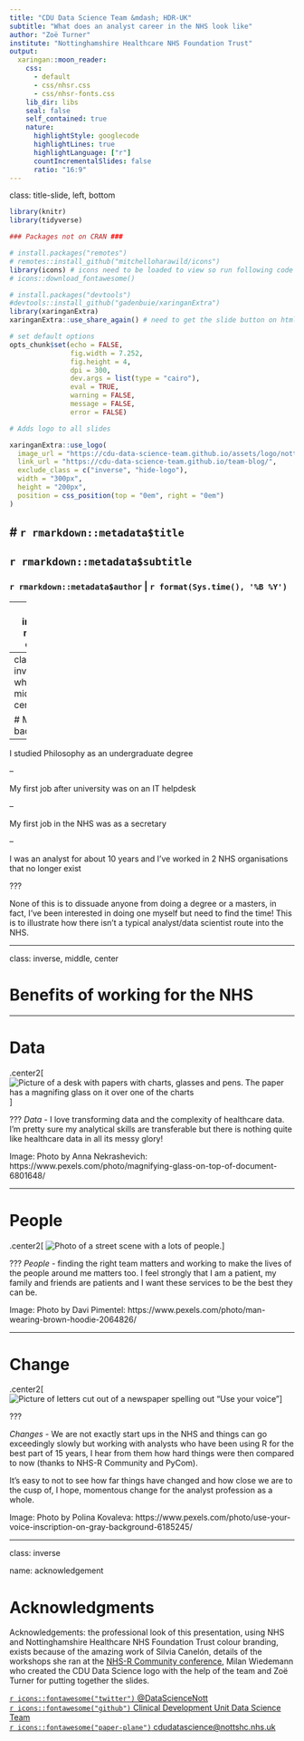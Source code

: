 ```yaml
---
title: "CDU Data Science Team &mdash; HDR-UK"
subtitle: "What does an analyst career in the NHS look like"
author: "Zoë Turner"
institute: "Nottinghamshire Healthcare NHS Foundation Trust"
output:
  xaringan::moon_reader:
    css: 
      - default
      - css/nhsr.css
      - css/nhsr-fonts.css
    lib_dir: libs
    seal: false
    self_contained: true
    nature:
      highlightStyle: googlecode
      highlightLines: true
      highlightLanguage: ["r"]
      countIncrementalSlides: false
      ratio: "16:9"
---
```


class: title-slide, left, bottom

```r
library(knitr)
library(tidyverse)

### Packages not on CRAN ###

# install.packages("remotes")
# remotes::install_github("mitchelloharawild/icons")
library(icons) # icons need to be loaded to view so run following code if not already done
# icons::download_fontawesome()

# install.packages("devtools")
#devtools::install_github("gadenbuie/xaringanExtra")
library(xaringanExtra)
xaringanExtra::use_share_again() # need to get the slide button on html view

# set default options
opts_chunk$set(echo = FALSE,
               fig.width = 7.252,
               fig.height = 4,
               dpi = 300,
               dev.args = list(type = "cairo"),
               eval = TRUE,
               warning = FALSE,
               message = FALSE,
               error = FALSE)

```

```r
# Adds logo to all slides

xaringanExtra::use_logo(
  image_url = "https://cdu-data-science-team.github.io/assets/logo/nottshc-cdu-data-science-logo-800.png",
  link_url = "https://cdu-data-science-team.github.io/team-blog/",
  exclude_class = c("inverse", "hide-logo"),
  width = "300px",
  height = "200px",
  position = css_position(top = "0em", right = "0em")
)
```

# `r rmarkdown::metadata$title`
----
## **`r rmarkdown::metadata$subtitle`**
### `r rmarkdown::metadata$author` | `r format(Sys.time(), '%B %Y')`  

---
class: inverse, middle, center

# Not a typical journey


???

A nice contrast to Sammi and perhaps many people watching this is that many analysts in the NHS don't have data science degrees or masters, or even numerate degrees.

---
class: inverse-white, middle, center

# My background

--

I studied Philosophy as an undergraduate degree

--

My first job after university was on an IT helpdesk

--

My first job in the NHS was as a secretary

--

I was an analyst for about 10 years and I've worked in 2 NHS organisations that no longer exist

???

None of this is to dissuade anyone from doing a degree or a masters, in fact, I've been interested in doing one myself but need to find the time! This is to illustrate how there isn't a typical analyst/data scientist route into the NHS.

---

class: inverse, middle, center

# Benefits of working for the NHS

---

# Data  
  
.center2[
![Picture of a desk with papers with charts, glasses and pens. The paper has a magnifing glass on it over one of the charts](img/pexels-anna-nekrashevich-6801648.jpg)
]

???
*Data* - I love transforming data and the complexity of healthcare data. I'm pretty sure my analytical skills are transferable but there is nothing quite like healthcare data in all its messy glory!

Image: Photo by Anna Nekrashevich: https://www.pexels.com/photo/magnifying-glass-on-top-of-document-6801648/

---

# People

.center2[
![Photo of a street scene with a lots of people.](img/pexels-davi-pimentel-2064826.jpg)
]

???
*People* - finding the right team matters and working to make the lives of the people around me matters too. I feel strongly that I am a patient, my family and friends are patients and I want these services to be the best they can be. 

Image: Photo by Davi Pimentel: https://www.pexels.com/photo/man-wearing-brown-hoodie-2064826/

---

# Change

.center2[
![Picture of letters cut out of a newspaper spelling out "Use your voice"](img/pexels-polina-kovaleva-6185245.jpg)
]

???

*Changes* - We are not exactly start ups in the NHS and things can go exceedingly slowly but working with analysts who have been using R for the best part of 15 years, I hear from them how hard things were then compared to now (thanks to NHS-R Community and PyCom). 

It's easy to not to see how far things have changed and how close we are to the cusp of, I hope, momentous change for the analyst profession as a whole.

Image: Photo by Polina Kovaleva: https://www.pexels.com/photo/use-your-voice-inscription-on-gray-background-6185245/

---
class: inverse

name: acknowledgement

# Acknowledgments

Acknowledgements: the professional look of this presentation, using NHS and Nottinghamshire Healthcare NHS Foundation Trust colour branding, exists because of the amazing work of Silvia Canelón, details of the workshops she ran at the [NHS-R Community conference](https://spcanelon.github.io/xaringan-basics-and-beyond/index.html), Milan Wiedemann who created the CDU Data Science logo with the help of the team and Zoë Turner for putting together the slides.

[`r icons::fontawesome("twitter")` @DataScienceNott](https://twitter.com/DataScienceNott)  
[`r icons::fontawesome("github")` Clinical Development Unit Data Science Team](https://github.com/CDU-data-science-team)  
[`r icons::fontawesome("paper-plane")` cdudatascience@nottshc.nhs.uk](mailto:cdudatascience@nottshc.nhs.uk)

